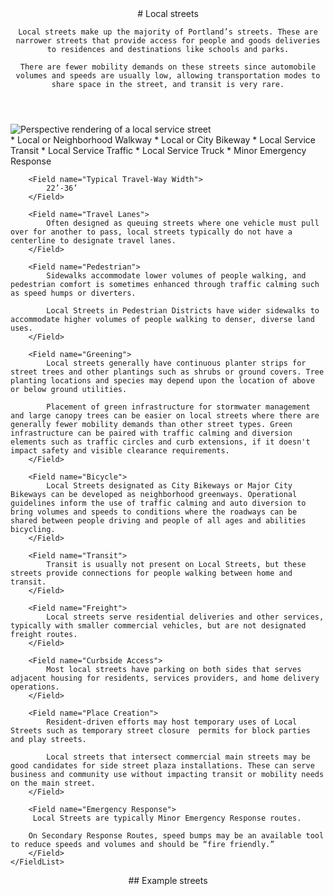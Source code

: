 

<header class="prose-lg">
    # Local streets

    Local streets make up the majority of Portland’s streets. These are narrower streets that provide access for people and goods deliveries to residences and destinations like schools and parks.

    There are fewer mobility demands on these streets since automobile volumes and speeds are usually low, allowing transportation modes to share space in the street, and transit is very rare.

</header>
<Image
    src={`${publicPath}img/street-type/LocalService_Perspective.webp`}
    class="my-4"
    alt="Perspective rendering of a local service street"
    title="Perspective rendering of a local service street"
/>
<section class="mt-8 prose">
    <FieldList class="gap-4">
        <Field name="Typical Street Classification">
            * Local or Neighborhood Walkway
            * Local or City Bikeway
            * Local Service Transit
            * Local Service Traffic
            * Local Service Truck
            * Minor Emergency Response
        </Field>

        <Field name="Typical Travel-Way Width">
            22’-36’
        </Field>

        <Field name="Travel Lanes">
            Often designed as queuing streets where one vehicle must pull over for another to pass, local streets typically do not have a centerline to designate travel lanes.
        </Field>

        <Field name="Pedestrian">
            Sidewalks accommodate lower volumes of people walking, and pedestrian comfort is sometimes enhanced through traffic calming such as speed humps or diverters.

            Local Streets in Pedestrian Districts have wider sidewalks to accommodate higher volumes of people walking to denser, diverse land uses.
        </Field>

        <Field name="Greening">
            Local streets generally have continuous planter strips for street trees and other plantings such as shrubs or ground covers. Tree planting locations and species may depend upon the location of above or below ground utilities.

            Placement of green infrastructure for stormwater management and large canopy trees can be easier on local streets where there are generally fewer mobility demands than other street types. Green infrastructure can be paired with traffic calming and diversion elements such as traffic circles and curb extensions, if it doesn't impact safety and visible clearance requirements.
        </Field>

        <Field name="Bicycle">
            Local Streets designated as City Bikeways or Major City Bikeways can be developed as neighborhood greenways. Operational guidelines inform the use of traffic calming and auto diversion to bring volumes and speeds to conditions where the roadways can be shared between people driving and people of all ages and abilities bicycling.
        </Field>

        <Field name="Transit">
            Transit is usually not present on Local Streets, but these streets provide connections for people walking between home and transit.
        </Field>

        <Field name="Freight">
            Local streets serve residential deliveries and other services, typically with smaller commercial vehicles, but are not designated freight routes.
        </Field>

        <Field name="Curbside Access">
            Most local streets have parking on both sides that serves adjacent housing for residents, services providers, and home delivery operations.
        </Field>

        <Field name="Place Creation">
            Resident-driven efforts may host temporary uses of Local Streets such as temporary street closure  permits for block parties and play streets.

            Local streets that intersect commercial main streets may be good candidates for side street plaza installations. These can serve business and community use without impacting transit or mobility needs on the main street.
        </Field>

        <Field name="Emergency Response">
         Local Streets are typically Minor Emergency Response routes.

        On Secondary Response Routes, speed bumps may be an available tool to reduce speeds and volumes and should be “fire friendly.”
        </Field>
    </FieldList>

</section>
<section>
    <header class="prose mb-4">
        ## Example streets
    </header>
    <Map type="ls"></Map>
</section>
